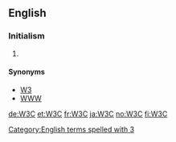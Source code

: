 ==English==

===Initialism===
{{en-initialism}}

# {{software|Internet}} {{initialism of|[[w:World Wide Web Consortium|World Wide Web Consortium]]}}

====Synonyms====
* [[W3]]
* [[WWW]]
[[Category:English terms spelled with 3]]

[[de:W3C]]
[[et:W3C]]
[[fr:W3C]]
[[ja:W3C]]
[[no:W3C]]
[[fi:W3C]]